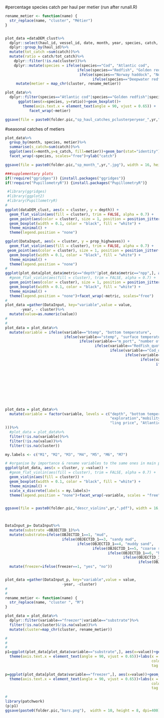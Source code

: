 
#percentage species catch per haul per metier (run after runall.R)

```r
rename_metier <- function(name) {
  str_replace(name, "cluster", "Métier")
}


plot_data =dataDEM_clust%>%
  dplyr::select(haul_id, vessel_id, date, month, year, species, catch, cluster)%>%
  dplyr::group_by(haul_id)%>%
  mutate(tot_catch =sum(catch))%>%
  mutate(ratio = catch/tot_catch)%>%
    dplyr::filter(!is.na(cluster))%>%
    dplyr::mutate(species = ifelse(species=="Cod", "Atlantic cod",
                                 ifelse(species=="Redfish", "Golden redfish", 
                                  ifelse(species=="Norway haddock", "Norway redfish", 
                                        ifelse(species=="Deepwater redfish", "Demersal beaked redfish", species)))))%>%
     mutate(metier = map_chr(cluster, rename_metier))

plot_data%>%
  dplyr::filter(species=="Atlantic cod"|species=="Golden redfish"|species=="Demersal beaked redfish"|species=="Greenland halibut"|species=="Greater argentine"|species=="Haddock"|species=="Saithe"|species=="Plaice")%>%
      ggplot(aes(x=species, y=ratio))+geom_boxplot()+
        theme(axis.text.x = element_text(angle = 90, vjust = 0.65)) +
           facet_wrap(~metier)

ggsave(file = paste0(folder.pic,"sp_haul_catches_pclusterperyear_",yr,".jpg"), width = 12, height = 8, dpi=400)

```

#seasonal catches of metiers
```r
plot_data%>%
  group_by(month, species, metier)%>%
  summarise(s_catch=sum(catch))%>%
  ggplot(aes(x=month,y=s_catch, fill=metier))+geom_bar(stat="identity")+
  facet_wrap(~species, scales="free")+ylab("catch")

ggsave(file = paste0(folder.pic,"sp_month_",yr,".jpg"), width = 16, height = 8, dpi=400)

```

```r
###supplementary plots
if(!require("ggridges")) {install.packages("ggridges")}
if(!require("PupillometryR")) {install.packages("PupillometryR")}

 #library(ggridges)
 #library(ggplot2)
 #library(PupillometryR)
#
ggplot(dataDEM_clust, aes(x = cluster, y = depth)) +
  geom_flat_violin(aes(fill = cluster), trim = FALSE, alpha = 0.7) +
  geom_point(aes(color = cluster), size = 1, position = position_jitter(width = 0.1), alpha = 0.01) +
  geom_boxplot(width = 0.1, color = "black", fill = "white") +
  theme_minimal() +
  theme(legend.position = "none")

ggplot(DataInput, aes(x = cluster, y = prop_highwaves)) +
  geom_flat_violin(aes(fill = cluster), trim = FALSE, alpha = 0.7) +
 geom_point(aes(color = cluster), size = 1, position = position_jitter(width = 0.1), alpha = 0.01) +
  geom_boxplot(width = 0.1, color = "black", fill = "white") +
  theme_minimal() +
  theme(legend.position = "none")
#
ggplot(plot_data[plot_data$metric=="depth"|plot_data$metric=="npp",], aes(x = cluster, y = value)) +
  #geom_flat_violin(aes(fill = cluster), trim = FALSE, alpha = 0.7) +
  geom_point(aes(color = cluster), size = 1, position = position_jitter(width = 0.1), alpha = 0.01) +
  geom_boxplot(width = 0.1, color = "black", fill = "white") +
  theme_minimal() +
  theme(legend.position = "none")+facet_wrap(~metric, scales="free")
#
plot_data =gather(DataInput, key="variable",value = value,
       -year, - cluster)%>%
  mutate(value=as.numeric(value))
#
#
plot_data = plot_data%>%
  mutate(variable = ifelse(variable=="btemp", "bottom temperature", 
                           ifelse(variable=="stemp", "surface temperature", 
                                  ifelse(variable=="m_port", "number of ports/yr",
                                         ifelse(variable=="Redfish_quota", "golden redfish quota",
                                                ifelse(variable=="Cod_quota", "Atlantic cod quota",
                                                       ifelse(variable=="Saithe_quota", "saithe quota",
                                                              ifelse(variable=="Ling_quota", "ling quota",
                                                                     ifelse(variable=="vessel_length", "vessel length", ifelse(variable=="prop_highwaves", "fishing in high waves",
                                                                             ifelse(variable=="npp", "net primary productivity",
                                                                              ifelse(variable=="sal", "salinity",
                                                                               ifelse(variable=="HHI", "quota diversity (HHI)",
                                                                                ifelse(variable=="CE_share", "total quota",
                                                                                   ifelse(variable=="OBJECTID_1", "substrate", 
                                                                                      ifelse(variable=="Ling", "ling price", 
                                                                                        ifelse(variable=="triplength", "trip length",
                                                                                        ifelse(variable=="homerange", "mobility (homerange)", variable))))))))))))))))))

plot_data = plot_data%>%
  mutate(variable = factor(variable, levels = c("depth", "bottom temperature", "distance","salinity", "surface temperature",   "quota diversity (HHI)","trip length", 
                                                "exploration","mobility (homerange)","total quota","vessel length","net primary productivity","month","golden redfish quota","fishing in high waves","ling quota",
                                                "ling price", "Atlantic cod quota"
)))%>%
  #plot_data = plot_data%>%
  filter(!is.na(variable))%>%
  filter(!is.na(value))%>%
  filter(!is.na(cluster))

my.labels <- c("M1", "M2", "M3", "M4", "M5", "M6", "M7")

# #organise by importance & rename variables to the same ones in main plot
ggplot(plot_data, aes(x = cluster, y =value)) +
  #geom_flat_violin(aes(fill = cluster), trim = FALSE, alpha = 0.7) +
  geom_violin(aes(fill = cluster)) +
  geom_boxplot(width = 0.1, color = "black", fill = "white") +
  theme_minimal() +
  scale_x_discrete(labels = my.labels)+
  theme(legend.position = "none")+facet_wrap(~variable, scales = "free")


ggsave(file = paste0(folder.pic,"descr_violins",yr,".pdf"), width = 16, height = 12, dpi=400)



DataInput_p= DataInput%>%
  mutate(substrate =OBJECTID_1)%>%
  mutate(substrate=ifelse(OBJECTID_1==1, "mud",
                          ifelse(OBJECTID_1==3, "sandy mud",
                                 ifelse(OBJECTID_1==4, "muddy sand",
                                        ifelse(OBJECTID_1==5, "coarse sediments",
                                               ifelse(OBJECTID_1==6, "hard bottom",
                                                      ifelse(OBJECTID_1==7, "sand",
                                                             ifelse(OBJECTID_1==8, "mixed sediment", substrate))))))))%>%
  mutate(freezer=ifelse(freezer==1, "yes", "no"))


plot_data =gather(DataInput_p, key="variable",value = value,
                          -year, -cluster)
#
#
rename_metier <- function(name) {
  str_replace(name, "cluster ", "M")
}

plot_data = plot_data%>%
  dplyr::filter(variable=="freezer"|variable=="substrate")%>%
  filter(!is.na(cluster)&!is.na(value))%>%
  mutate(cluster=map_chr(cluster, rename_metier))

#
#
#
p1=ggplot(plot_data[plot_data$variable=="substrate",], aes(x=value))+geom_bar()+theme_classic()+facet_wrap(~cluster, scales="free")+
  theme(axis.text.x = element_text(angle = 90, vjust = 0.65))+labs(x = "substrate type",
                                                                   color = NULL,
                                                                   tag = "B")

p=ggplot(plot_data[plot_data$variable=="freezer",], aes(x=value))+geom_bar()+theme_classic()+facet_wrap(~cluster, scales="free")+
  theme(axis.text.x = element_text(angle = 90, vjust = 0.65))+labs(x = "freezer",
                                                                   color = NULL,
                                                                   tag = "A")

#
library(patchwork)
(p|p1)
ggsave(paste0(folder.pic,"bars.png"),  width = 10, height = 8, dpi=400)

```

